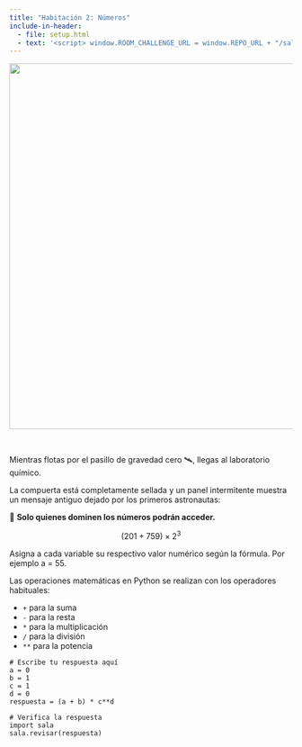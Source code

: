 ```yaml
---
title: "Habitación 2: Números"
include-in-header:
  - file: setup.html
  - text: '<script> window.ROOM_CHALLENGE_URL = window.REPO_URL + "/sala_02.py"; </script>'
---
```


<center>
<img src="./img/sala_02.png" width="650">
</center>

<br/>

Mientras flotas por el pasillo de gravedad cero 🛰️, llegas al laboratorio químico.

La compuerta está completamente sellada y un panel intermitente muestra un mensaje
antiguo dejado por los primeros astronautas:

🧩 **Solo quienes dominen los números podrán acceder.**

<div class="d-flex justify-content-center">
<div class="alert alert-warning">
$$
(201 + 759) \times 2^{3}
$$
</div>
</div>

<div class="alert alert-info">
Asigna a cada variable su respectivo valor numérico según la fórmula. Por ejemplo a = 55.
</div>

::: {.callout-tip title="Operaciones matemáticas en Python" collapse="true"}
Las operaciones matemáticas en Python se realizan con los operadores habituales:

* `+` para la suma
* `-` para la resta
* `*` para la multiplicación
* `/` para la división
* `**` para la potencia
:::

```pyodide-python
# Escribe tu respuesta aquí
a = 0
b = 1
c = 1
d = 0
respuesta = (a + b) * c**d

# Verifica la respuesta
import sala
sala.revisar(respuesta)
```